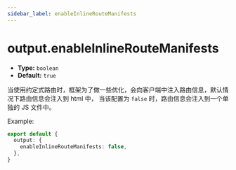 ```yaml
---
sidebar_label: enableInlineRouteManifests
---
```


# output.enableInlineRouteManifests

- **Type:** `boolean`
- **Default:** `true`

当使用约定式路由时，框架为了做一些优化，会向客户端中注入路由信息，默认情况下路由信息会注入到 html 中，
当该配置为 `false` 时，路由信息会注入到一个单独的 JS 文件中。

Example:

```ts
export default {
  output: {
    enableInlineRouteManifests: false,
  },
}
```
